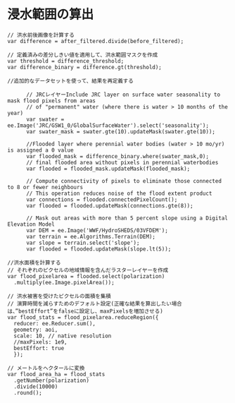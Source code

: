 # 浸水範囲の算出

```
// 洪水前後画像を計算する
var difference = after_filtered.divide(before_filtered);

// 定義済みの差分しきい値を適用して、洪水範囲マスクを作成 
var threshold = difference_threshold;
var difference_binary = difference.gt(threshold);

//追加的なデータセットを使って、結果を再定義する
      
      // JRCレイヤーInclude JRC layer on surface water seasonality to mask flood pixels from areas
      // of "permanent" water (where there is water > 10 months of the year)
      var swater = ee.Image('JRC/GSW1_0/GlobalSurfaceWater').select('seasonality');
      var swater_mask = swater.gte(10).updateMask(swater.gte(10));
      
      //Flooded layer where perennial water bodies (water > 10 mo/yr) is assigned a 0 value
      var flooded_mask = difference_binary.where(swater_mask,0);
      // final flooded area without pixels in perennial waterbodies
      var flooded = flooded_mask.updateMask(flooded_mask);
      
      // Compute connectivity of pixels to eliminate those connected to 8 or fewer neighbours
      // This operation reduces noise of the flood extent product 
      var connections = flooded.connectedPixelCount();    
      var flooded = flooded.updateMask(connections.gte(8));
      
      // Mask out areas with more than 5 percent slope using a Digital Elevation Model 
      var DEM = ee.Image('WWF/HydroSHEDS/03VFDEM');
      var terrain = ee.Algorithms.Terrain(DEM);
      var slope = terrain.select('slope');
      var flooded = flooded.updateMask(slope.lt(5));

//洪水面積を計算する
// それぞれのピクセルの地域情報を含んだラスターレイヤーを作成 
var flood_pixelarea = flooded.select(polarization)
  .multiply(ee.Image.pixelArea());

// 洪水被害を受けたピクセルの面積を集積
// 演算時間を減らすためのデフォルト設定(正確な結果を算出したい場合は、”bestEffort”をfalseに設定し、maxPixelsを増加させる)
var flood_stats = flood_pixelarea.reduceRegion({
  reducer: ee.Reducer.sum(),              
  geometry: aoi,
  scale: 10, // native resolution 
  //maxPixels: 1e9,
  bestEffort: true
  });

// メートルをヘクタールに変換  
var flood_area_ha = flood_stats
  .getNumber(polarization)
  .divide(10000)
  .round(); 

```